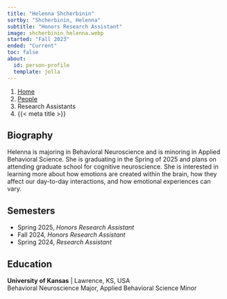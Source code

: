 ```yaml
---
title: "Helenna Shcherbinin"
sortby: "Shcherbinin, Helenna"
subtitle: "Honors Research Assistant"
image: shcherbinin_helenna.webp
started: "Fall 2023"
ended: "Current"
toc: false
about:
  id: person-profile
  template: jolla
---
```


```{=html}
<nav aria-label="breadcrumb">
  <ol class="breadcrumb">
    <li class="breadcrumb-item"><a href="../../index.html">Home</a></li>
    <li class="breadcrumb-item"><a href="../../people.html">People</a></li>
    <li class="breadcrumb-item active">Research Assistants</li>
    <li class="breadcrumb-item active" aria-current="page">{{< meta title >}}</li>
  </ol>
</nav>
```

:::{#person-profile}
## Biography
Helenna is majoring in Behavioral Neuroscience and is minoring in Applied Behavioral Science. She is graduating in the Spring of 2025 and plans on attending graduate school for cognitive neuroscience. She is interested in learning more about how emotions are created within the brain, how they affect our day-to-day interactions, and how emotional experiences can vary.


## Semesters

- Spring 2025, *Honors Research Assistant*
- Fall 2024, *Honors Research Assistant*
- Spring 2024, *Research Assistant*

## Education

**University of Kansas** | Lawrence, KS, USA<br />
Behavioral Neuroscience Major, Applied Behavioral Science Minor
:::
